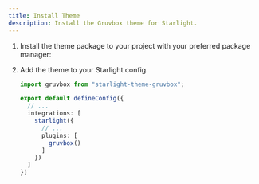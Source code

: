 ```yaml
---
title: Install Theme
description: Install the Gruvbox theme for Starlight.
---
```



<Steps>

1. Install the theme package to your project with your preferred package manager:
   <PackageManagers pkg="starlight-theme-gruvbox"/>

2. Add the theme to your Starlight config.
   ```ts title="astro.config.mjs" ins={1,9}
   import gruvbox from "starlight-theme-gruvbox";

   export default defineConfig({
     // ...
     integrations: [
       starlight({
         // ...
         plugins: [
           gruvbox()
         ]
       })
     ]
   })
   ```

</Steps>
